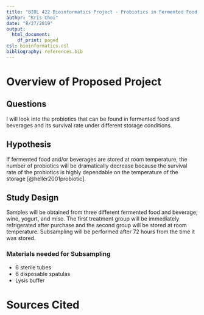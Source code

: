 ```yaml
---
title: "BIOL 422 Bioinformatics Project - Probiotics in Fermented Food and Beverages"
author: "Kris Choi"
date: "8/27/2019"
output:
  html_document:
    df_print: paged
csl: bioinformatics.csl
bibliography: references.bib
---
```


# Overview of Proposed Project

## Questions

I will look into the probiotics that can be found in fermented food and beverages and its survival rate under different storage conditions.

## Hypothesis

If fermented food and/or beverages are stored at room temperature, the number of probiotics will be dramatically decrease because the survival rate of the probiotics is highly dependable on the temperature of the storage [@heller2001probiotic].

## Study Design

Samples will be obtained from three different fermented food and beverage; wine, yogurt, and miso. The first treatment group will be immediately refrigerated after purchase and the second group will be stored at room temperature. Subsampling will be performed after 72 hours from the time it was stored.

### Materials needed for Subsampling

* 6 sterile tubes
* 6 disposable spatulas
* Lysis buffer

# Sources Cited





